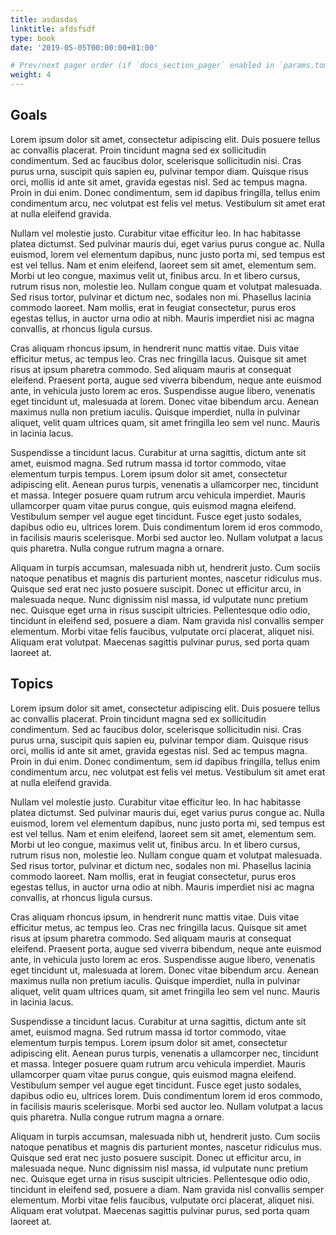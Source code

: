 ```yaml
---
title: asdasdas
linktitle: afdsfsdf
type: book
date: '2019-05-05T00:00:00+01:00'

# Prev/next pager order (if `docs_section_pager` enabled in `params.toml`)
weight: 4
---
```


## Goals

Lorem ipsum dolor sit amet, consectetur adipiscing elit. Duis posuere tellus ac convallis placerat. Proin tincidunt magna sed ex sollicitudin condimentum. Sed ac faucibus dolor, scelerisque sollicitudin nisi. Cras purus urna, suscipit quis sapien eu, pulvinar tempor diam. Quisque risus orci, mollis id ante sit amet, gravida egestas nisl. Sed ac tempus magna. Proin in dui enim. Donec condimentum, sem id dapibus fringilla, tellus enim condimentum arcu, nec volutpat est felis vel metus. Vestibulum sit amet erat at nulla eleifend gravida.

Nullam vel molestie justo. Curabitur vitae efficitur leo. In hac habitasse platea dictumst. Sed pulvinar mauris dui, eget varius purus congue ac. Nulla euismod, lorem vel elementum dapibus, nunc justo porta mi, sed tempus est est vel tellus. Nam et enim eleifend, laoreet sem sit amet, elementum sem. Morbi ut leo congue, maximus velit ut, finibus arcu. In et libero cursus, rutrum risus non, molestie leo. Nullam congue quam et volutpat malesuada. Sed risus tortor, pulvinar et dictum nec, sodales non mi. Phasellus lacinia commodo laoreet. Nam mollis, erat in feugiat consectetur, purus eros egestas tellus, in auctor urna odio at nibh. Mauris imperdiet nisi ac magna convallis, at rhoncus ligula cursus.

Cras aliquam rhoncus ipsum, in hendrerit nunc mattis vitae. Duis vitae efficitur metus, ac tempus leo. Cras nec fringilla lacus. Quisque sit amet risus at ipsum pharetra commodo. Sed aliquam mauris at consequat eleifend. Praesent porta, augue sed viverra bibendum, neque ante euismod ante, in vehicula justo lorem ac eros. Suspendisse augue libero, venenatis eget tincidunt ut, malesuada at lorem. Donec vitae bibendum arcu. Aenean maximus nulla non pretium iaculis. Quisque imperdiet, nulla in pulvinar aliquet, velit quam ultrices quam, sit amet fringilla leo sem vel nunc. Mauris in lacinia lacus.

Suspendisse a tincidunt lacus. Curabitur at urna sagittis, dictum ante sit amet, euismod magna. Sed rutrum massa id tortor commodo, vitae elementum turpis tempus. Lorem ipsum dolor sit amet, consectetur adipiscing elit. Aenean purus turpis, venenatis a ullamcorper nec, tincidunt et massa. Integer posuere quam rutrum arcu vehicula imperdiet. Mauris ullamcorper quam vitae purus congue, quis euismod magna eleifend. Vestibulum semper vel augue eget tincidunt. Fusce eget justo sodales, dapibus odio eu, ultrices lorem. Duis condimentum lorem id eros commodo, in facilisis mauris scelerisque. Morbi sed auctor leo. Nullam volutpat a lacus quis pharetra. Nulla congue rutrum magna a ornare.

Aliquam in turpis accumsan, malesuada nibh ut, hendrerit justo. Cum sociis natoque penatibus et magnis dis parturient montes, nascetur ridiculus mus. Quisque sed erat nec justo posuere suscipit. Donec ut efficitur arcu, in malesuada neque. Nunc dignissim nisl massa, id vulputate nunc pretium nec. Quisque eget urna in risus suscipit ultricies. Pellentesque odio odio, tincidunt in eleifend sed, posuere a diam. Nam gravida nisl convallis semper elementum. Morbi vitae felis faucibus, vulputate orci placerat, aliquet nisi. Aliquam erat volutpat. Maecenas sagittis pulvinar purus, sed porta quam laoreet at.

## Topics

Lorem ipsum dolor sit amet, consectetur adipiscing elit. Duis posuere tellus ac convallis placerat. Proin tincidunt magna sed ex sollicitudin condimentum. Sed ac faucibus dolor, scelerisque sollicitudin nisi. Cras purus urna, suscipit quis sapien eu, pulvinar tempor diam. Quisque risus orci, mollis id ante sit amet, gravida egestas nisl. Sed ac tempus magna. Proin in dui enim. Donec condimentum, sem id dapibus fringilla, tellus enim condimentum arcu, nec volutpat est felis vel metus. Vestibulum sit amet erat at nulla eleifend gravida.

Nullam vel molestie justo. Curabitur vitae efficitur leo. In hac habitasse platea dictumst. Sed pulvinar mauris dui, eget varius purus congue ac. Nulla euismod, lorem vel elementum dapibus, nunc justo porta mi, sed tempus est est vel tellus. Nam et enim eleifend, laoreet sem sit amet, elementum sem. Morbi ut leo congue, maximus velit ut, finibus arcu. In et libero cursus, rutrum risus non, molestie leo. Nullam congue quam et volutpat malesuada. Sed risus tortor, pulvinar et dictum nec, sodales non mi. Phasellus lacinia commodo laoreet. Nam mollis, erat in feugiat consectetur, purus eros egestas tellus, in auctor urna odio at nibh. Mauris imperdiet nisi ac magna convallis, at rhoncus ligula cursus.

Cras aliquam rhoncus ipsum, in hendrerit nunc mattis vitae. Duis vitae efficitur metus, ac tempus leo. Cras nec fringilla lacus. Quisque sit amet risus at ipsum pharetra commodo. Sed aliquam mauris at consequat eleifend. Praesent porta, augue sed viverra bibendum, neque ante euismod ante, in vehicula justo lorem ac eros. Suspendisse augue libero, venenatis eget tincidunt ut, malesuada at lorem. Donec vitae bibendum arcu. Aenean maximus nulla non pretium iaculis. Quisque imperdiet, nulla in pulvinar aliquet, velit quam ultrices quam, sit amet fringilla leo sem vel nunc. Mauris in lacinia lacus.

Suspendisse a tincidunt lacus. Curabitur at urna sagittis, dictum ante sit amet, euismod magna. Sed rutrum massa id tortor commodo, vitae elementum turpis tempus. Lorem ipsum dolor sit amet, consectetur adipiscing elit. Aenean purus turpis, venenatis a ullamcorper nec, tincidunt et massa. Integer posuere quam rutrum arcu vehicula imperdiet. Mauris ullamcorper quam vitae purus congue, quis euismod magna eleifend. Vestibulum semper vel augue eget tincidunt. Fusce eget justo sodales, dapibus odio eu, ultrices lorem. Duis condimentum lorem id eros commodo, in facilisis mauris scelerisque. Morbi sed auctor leo. Nullam volutpat a lacus quis pharetra. Nulla congue rutrum magna a ornare.

Aliquam in turpis accumsan, malesuada nibh ut, hendrerit justo. Cum sociis natoque penatibus et magnis dis parturient montes, nascetur ridiculus mus. Quisque sed erat nec justo posuere suscipit. Donec ut efficitur arcu, in malesuada neque. Nunc dignissim nisl massa, id vulputate nunc pretium nec. Quisque eget urna in risus suscipit ultricies. Pellentesque odio odio, tincidunt in eleifend sed, posuere a diam. Nam gravida nisl convallis semper elementum. Morbi vitae felis faucibus, vulputate orci placerat, aliquet nisi. Aliquam erat volutpat. Maecenas sagittis pulvinar purus, sed porta quam laoreet at.

